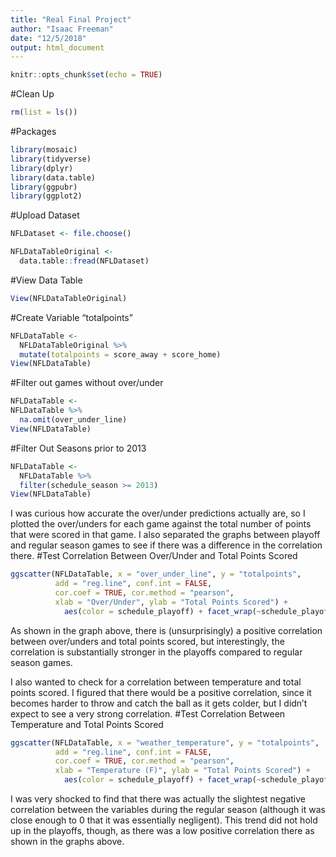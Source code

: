 ```yaml
---
title: "Real Final Project"
author: "Isaac Freeman"
date: "12/5/2018"
output: html_document
---
```


```r
knitr::opts_chunk$set(echo = TRUE)
```
#Clean Up
```r
rm(list = ls())
```
#Packages
```r
library(mosaic)
library(tidyverse)
library(dplyr)
library(data.table)
library(ggpubr)
library(ggplot2)
```
#Upload Dataset
```r
NFLDataset <- file.choose()

NFLDataTableOriginal <-
  data.table::fread(NFLDataset)
```
#View Data Table
```r
View(NFLDataTableOriginal)
```
#Create Variable "totalpoints"
```r
NFLDataTable <-
  NFLDataTableOriginal %>%
  mutate(totalpoints = score_away + score_home)
View(NFLDataTable)
```
#Filter out games without over/under
```r
NFLDataTable <-
NFLDataTable %>%
  na.omit(over_under_line)
View(NFLDataTable)
```
#Filter Out Seasons prior to 2013
```r
NFLDataTable <-
  NFLDataTable %>%
  filter(schedule_season >= 2013)
View(NFLDataTable)
```
I was curious how accurate the over/under predictions actually are, so I plotted the over/unders for each game against the total number of points that were scored in that game.  I also separated the graphs between playoff and regular season games to see if there was a difference in the correlation there.
#Test Correlation Between Over/Under and Total Points Scored
```r
ggscatter(NFLDataTable, x = "over_under_line", y = "totalpoints", 
          add = "reg.line", conf.int = FALSE, 
          cor.coef = TRUE, cor.method = "pearson",
          xlab = "Over/Under", ylab = "Total Points Scored") +
            aes(color = schedule_playoff) + facet_wrap(~schedule_playoff)
```
As shown in the graph above, there is (unsurprisingly) a positive correlation between over/unders and total points scored, but interestingly, the correlation is substantially stronger in the playoffs compared to regular season games.

I also wanted to check for a correlation between temperature and total points scored.  I figured that there would be a positive correlation, since it becomes harder to throw and catch the ball as it gets colder, but I didn't expect to see a very strong correlation.
#Test Correlation Between Temperature and Total Points Scored
```r
ggscatter(NFLDataTable, x = "weather_temperature", y = "totalpoints", 
          add = "reg.line", conf.int = FALSE, 
          cor.coef = TRUE, cor.method = "pearson",
          xlab = "Temperature (F)", ylab = "Total Points Scored") +
            aes(color = schedule_playoff) + facet_wrap(~schedule_playoff)
```
I was very shocked to find that there was actually the slightest negative correlation between the variables during the regular season (although it was close enough to 0 that it was essentially negligent).  This trend did not hold up in the playoffs, though, as there was a low positive correlation there as shown in the graphs above.
